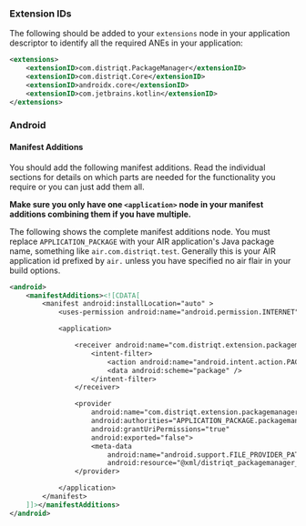 
### Extension IDs

The following should be added to your `extensions` node in your application descriptor to identify all the required ANEs in your application:

```xml
<extensions>
    <extensionID>com.distriqt.PackageManager</extensionID>
    <extensionID>com.distriqt.Core</extensionID>
    <extensionID>androidx.core</extensionID>
    <extensionID>com.jetbrains.kotlin</extensionID>
</extensions>
```



### Android

#### Manifest Additions

You should add the following manifest additions. Read the individual sections for details on which parts are needed for the functionality you require or you can just add them all.

**Make sure you only have one `<application>` node in your manifest additions combining them if you have multiple.**

The following shows the complete manifest additions node. You must replace `APPLICATION_PACKAGE` with your 
AIR application's Java package name, something like `air.com.distriqt.test`.
Generally this is your AIR application id prefixed by `air.` unless you have specified no air flair in your build options.



```xml
<android>
    <manifestAdditions><![CDATA[
        <manifest android:installLocation="auto" >
            <uses-permission android:name="android.permission.INTERNET"/>

            <application>

                <receiver android:name="com.distriqt.extension.packagemanager.receivers.PackageManagerReceiver" android:enabled="true" android:exported="true" >
                    <intent-filter>
                        <action android:name="android.intent.action.PACKAGE_REMOVED" />
                        <data android:scheme="package" />
                    </intent-filter>
                </receiver>

                <provider
                    android:name="com.distriqt.extension.packagemanager.content.PackageManagerFileProvider"
                    android:authorities="APPLICATION_PACKAGE.packagemanagerfileprovider"
                    android:grantUriPermissions="true"
                    android:exported="false">
                    <meta-data
                        android:name="android.support.FILE_PROVIDER_PATHS"
                        android:resource="@xml/distriqt_packagemanager_paths" />
                </provider>

            </application>
        </manifest>
    ]]></manifestAdditions>
</android>
```

